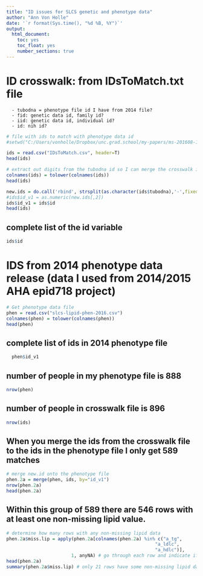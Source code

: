 ```yaml
---
title: "ID issues for SLCS genetic and phenotype data"
author: "Ann Von Holle"
date: '`r format(Sys.time(), "%d %B, %Y")`'
output: 
  html_document:
    toc: yes
    toc_float: yes
    number_sections: true
---
```


# ID crosswalk: from IDsToMatch.txt file

      - tubodna = phenotype file id I have from 2014 file?
      - fid: genetic data id, family id?
      - iid: genetic data id, individual id?
      - id: nih id?

```r
# file with ids to match with phenotype data id
#setwd("C:/Users/vonholle/Dropbox/unc.grad.school/my-papers/ms-201608-1/programs/kure-analysis")

ids = read.csv("IDsToMatch.csv", header=T)
head(ids)

# extract out digits from the tubodna id so I can merge the crosswalk id file to my phenotype file
colnames(ids) = tolower(colnames(ids))
head(ids)

new.ids = do.call('rbind', strsplit(as.character(ids$tubodna),'-',fixed=TRUE))
#ids$id_v1 = as.numeric(new.ids[,2])
ids$id_v1 = ids$id
head(ids)
```

## complete list of the id variable

```r
ids$id
```

# IDS from 2014 phenotype data release (data I used from 2014/2015 AHA epid718 project)

```r
# Get phenotype data file
phen = read.csv("slcs-lipid-phen-2016.csv")
colnames(phen) = tolower(colnames(phen))
head(phen)
```

## complete list of ids in 2014 phenotype file
```r
  phen$id_v1
```

## number of people in my phenotype file is 888
```r
nrow(phen)
```

## number of people in crosswalk file is 896
```r
nrow(ids)
```

## When you merge the ids from the crosswalk file to the ids in the phenotype file I only get 589 matches

```r
# merge new.id onto the phenotype file
phen.2a = merge(phen, ids, by="id_v1")
nrow(phen.2a)
head(phen.2a)
```

## Within this group of 589 there are 546 rows with at least one non-missing lipid value.

```r

# determine how many rows with any non-missing lipid data
phen.2a$miss.lip = apply(phen.2a[colnames(phen.2a) %in% c("a_tg",
                                                       "a_ldlc",
                                                       "a_hdlc")],
                        1, anyNA) # go through each row and indicate if any values are non-missing
head(phen.2a)
summary(phen.2a$miss.lip) # only 21 rows have some non-missing lipid data
```



